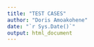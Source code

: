 ```yaml
---
title: "TEST CASES"
author: "Doris Amoakohene"
date: "`r Sys.Date()`"
output: html_document
---
```


```r

```

